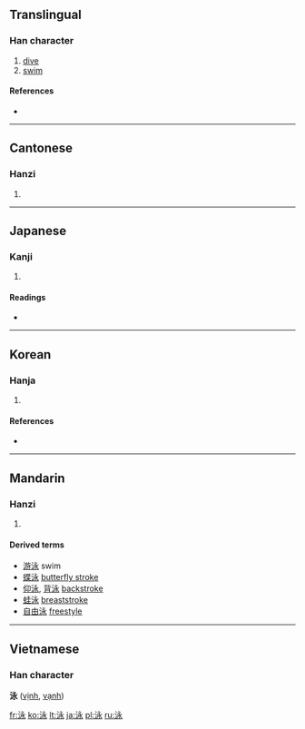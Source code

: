 ==Translingual==

===Han character===
{{Han char|rn=85|rad=水|as=05|sn=8|four=3313<sub>2</sub>|canj=水戈弓水 (EINE)|ids=⿰[[氵]][[永]]}}

# [[dive]]
# [[swim]]

====References====
* {{Han ref|kx=0619.020|dkj=17328|dj=1014.030|hdz=31595.050|uh=6CF3|ud=27891|bh=AA61|bd=43617}}

----

==Cantonese==

===Hanzi===
{{yue-hanzi|jyut=|y=wing6}}

# {{defn|Cantonese}}

----

==Japanese==

===Kanji===
{{ja-kanji|grade=3|rs=水05}}

# {{defn|Japanese}}

====Readings====
* {{ja-readings|on=[[えい]] (ei)|kun=[[およぐ]] (oyogu)}}

----

==Korean==

===Hanja===
{{ko-hanja|hangeul=영|eumhun=|rv=yeong|mr=yŏng|y=yeng}}

# {{defn|Korean}}

====References====
* {{Hanja ref|nav=10627}}

----

==Mandarin==

===Hanzi===
{{cmn-hanzi|pin=[[yǒng]] ([[yong3]])|wg=yung<sup>3</sup>}}

# {{defn|Mandarin}}

====Derived terms====
* [[游泳]] swim
* [[蝶泳]] [[butterfly stroke]]
* [[仰泳]], [[背泳]] [[backstroke]]
* [[蛙泳]] [[breaststroke]]
* [[自由泳]] [[freestyle]]

----

==Vietnamese==
===Han character===
'''泳''' ([[vịnh]], [[vạnh]])

[[fr:泳]]
[[ko:泳]]
[[lt:泳]]
[[ja:泳]]
[[pl:泳]]
[[ru:泳]]
